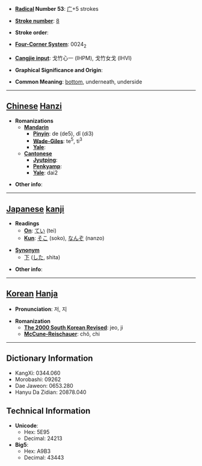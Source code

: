 * '''[[Wiktionary:Chinese radical index| Radical]] Number 53''': [[Wiktionary:Chinese radical index 广|广]]+5 strokes

* '''[[Wiktionary:Chinese total strokes index|Stroke number]]''': [[Wiktionary:Chinese total strokes index 8|8]]

* '''Stroke order''': 

* '''[[Wiktionary:Chinese four corner index|Four-Corner System]]''': 0024<sub>2</sub>

* '''[[Wiktionary:Chinese Cangjie index|Cangjie input]]''': 戈竹心一 (IHPM), 戈竹女戈 (IHVI)

* '''Graphical Significance and Origin''': 

* '''Common Meaning''': [[bottom]], underneath, underside

----

== [[Chinese]] [[Hanzi]] ==

* '''Romanizations'''
** '''[[Mandarin]]'''
*** '''[[Pinyin]]''': de (de5), dǐ (di3)
*** '''[[Wade-Giles]]''': te<sup>5</sup>, ti<sup>3</sup>
*** '''[[Yale]]''': 
** '''[[Cantonese]]'''
*** '''[[Jyutping]]''':
*** '''[[Penkyamp]]''': 
*** '''[[Yale]]''': dai2

* '''Other info''': 

----

== [[Japanese]] [[kanji]] ==

* '''Readings'''
** '''[[On]]''': [[てい]] (tei)
** '''[[Kun]]''': [[そこ]] (soko), [[なんぞ]] (nanzo)

*'''[[Synonym]]'''
** [[下]] ([[した]], shita)

* '''Other info''':  

----

== [[Korean]] [[Hanja]] ==

* '''Pronunciation''': 저, 지

* '''Romanization'''
** '''[[The 2000 South Korean Revised Romanization|The 2000 South Korean Revised]]''': jeo, ji
** '''[[McCune-Reischauer]]''': chŏ, chi

----

== Dictionary Information ==

* KangXi: 0344.060
* Morobashi: 09262
* Dae Jaweon: 0653.280
* Hanyu Da Zidian: 20878.040

== Technical Information ==

* '''Unicode''':
** Hex: 5E95
** Decimal: 24213
* '''Big5''':
** Hex: A9B3
** Decimal: 43443